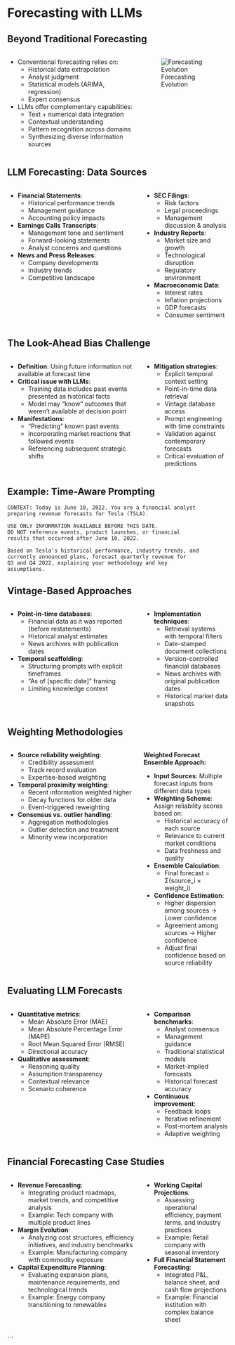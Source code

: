 # Forecasting with LLMs

## Beyond Traditional Forecasting

:::: {.columns}

::: {.column width="60%"}
- Conventional forecasting relies on:
  - Historical data extrapolation
  - Analyst judgment
  - Statistical models (ARIMA, regression)
  - Expert consensus
- LLMs offer complementary capabilities:
  - Text + numerical data integration
  - Contextual understanding
  - Pattern recognition across domains
  - Synthesizing diverse information sources
:::

::: {.column width="40%"}
![Forecasting Evolution](../../images/transformers_model.png)
:::

::::

## LLM Forecasting: Data Sources

:::: {.columns}

::: {.column width="60%"}
- **Financial Statements**:
  - Historical performance trends
  - Management guidance
  - Accounting policy impacts

- **Earnings Calls Transcripts**:
  - Management tone and sentiment
  - Forward-looking statements
  - Analyst concerns and questions
  
- **News and Press Releases**:
  - Company developments
  - Industry trends
  - Competitive landscape
:::

::: {.column width="40%"}
- **SEC Filings**:
  - Risk factors
  - Legal proceedings
  - Management discussion & analysis
  
- **Industry Reports**:
  - Market size and growth
  - Technological disruption
  - Regulatory environment
  
- **Macroeconomic Data**:
  - Interest rates
  - Inflation projections
  - GDP forecasts
  - Consumer sentiment
:::

::::

## The Look-Ahead Bias Challenge

:::: {.columns}

::: {.column width="60%"}
- **Definition**: Using future information not available at forecast time
- **Critical issue with LLMs**:
  - Training data includes past events presented as historical facts
  - Model may "know" outcomes that weren't available at decision point
- **Manifestations**:
  - "Predicting" known past events
  - Incorporating market reactions that followed events
  - Referencing subsequent strategic shifts
:::

::: {.column width="40%"}
- **Mitigation strategies**:
  - Explicit temporal context setting
  - Point-in-time data retrieval
  - Vintage database access
  - Prompt engineering with time constraints
  - Validation against contemporary forecasts
  - Critical evaluation of predictions
:::

::::

## Example: Time-Aware Prompting

```
CONTEXT: Today is June 10, 2022. You are a financial analyst 
preparing revenue forecasts for Tesla (TSLA).

USE ONLY INFORMATION AVAILABLE BEFORE THIS DATE.
DO NOT reference events, product launches, or financial 
results that occurred after June 10, 2022.

Based on Tesla's historical performance, industry trends, and 
currently announced plans, forecast quarterly revenue for 
Q3 and Q4 2022, explaining your methodology and key 
assumptions.
```

## Vintage-Based Approaches

:::: {.columns}

::: {.column width="60%"}
- **Point-in-time databases**:
  - Financial data as it was reported (before restatements)
  - Historical analyst estimates
  - News archives with publication dates
  
- **Temporal scaffolding**:
  - Structuring prompts with explicit timeframes
  - "As of [specific date]" framing
  - Limiting knowledge context
:::

::: {.column width="40%"}
- **Implementation techniques**:
  - Retrieval systems with temporal filters
  - Date-stamped document collections
  - Version-controlled financial databases
  - News archives with original publication dates
  - Historical market data snapshots
:::

::::

## Weighting Methodologies

:::: {.columns}

::: {.column width="60%"}
- **Source reliability weighting**:
  - Credibility assessment
  - Track record evaluation
  - Expertise-based weighting
  
- **Temporal proximity weighting**:
  - Recent information weighted higher
  - Decay functions for older data
  - Event-triggered reweighting
  
- **Consensus vs. outlier handling**:
  - Aggregation methodologies
  - Outlier detection and treatment
  - Minority view incorporation
:::

::: {.column width="40%"}
**Weighted Forecast Ensemble Approach:**

- **Input Sources**: Multiple forecast inputs from different data types
- **Weighting Scheme**: Assign reliability scores based on:
  - Historical accuracy of each source
  - Relevance to current market conditions  
  - Data freshness and quality
- **Ensemble Calculation**: 
  - Final forecast = Σ(source_i × weight_i)
- **Confidence Estimation**:
  - Higher dispersion among sources → Lower confidence
  - Agreement among sources → Higher confidence
  - Adjust final confidence based on source reliability
:::

::::

## Evaluating LLM Forecasts

:::: {.columns}

::: {.column width="60%"}
- **Quantitative metrics**:
  - Mean Absolute Error (MAE)
  - Mean Absolute Percentage Error (MAPE)
  - Root Mean Squared Error (RMSE)
  - Directional accuracy
  
- **Qualitative assessment**:
  - Reasoning quality
  - Assumption transparency
  - Contextual relevance
  - Scenario coherence
:::

::: {.column width="40%"}
- **Comparison benchmarks**:
  - Analyst consensus
  - Management guidance
  - Traditional statistical models
  - Market-implied forecasts
  - Historical forecast accuracy
  
- **Continuous improvement**:
  - Feedback loops
  - Iterative refinement
  - Post-mortem analysis
  - Adaptive weighting
:::

::::

## Financial Forecasting Case Studies

:::: {.columns}

::: {.column width="60%"}
- **Revenue Forecasting**:
  - Integrating product roadmaps, market trends, and competitive analysis
  - Example: Tech company with multiple product lines
  
- **Margin Evolution**:
  - Analyzing cost structures, efficiency initiatives, and industry benchmarks
  - Example: Manufacturing company with commodity exposure
  
- **Capital Expenditure Planning**:
  - Evaluating expansion plans, maintenance requirements, and technological trends
  - Example: Energy company transitioning to renewables
:::

::: {.column width="40%"}
- **Working Capital Projections**:
  - Assessing operational efficiency, payment terms, and industry practices
  - Example: Retail company with seasonal inventory
  
- **Full Financial Statement Forecasting**:
  - Integrated P&L, balance sheet, and cash flow projections
  - Example: Financial institution with complex balance sheet
:::

::::
```

